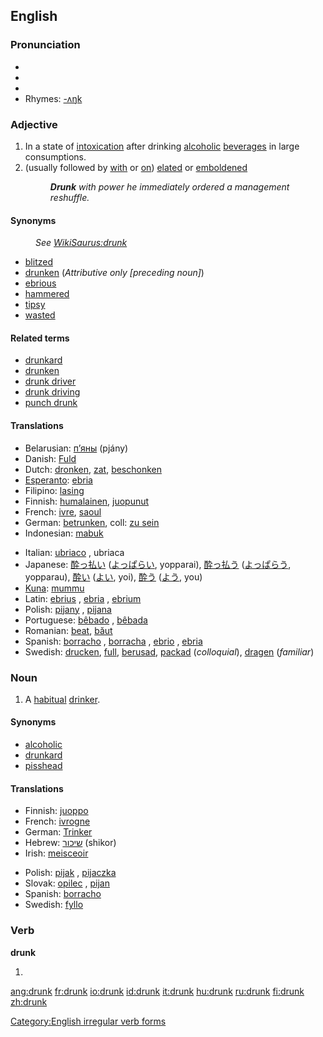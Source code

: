 ==English==

===Pronunciation===
* {{AHD|drŭngk}}
* {{IPA|/drʌŋk/}}
* {{SAMPA|/drVNk/}}
*Rhymes: [[Rhymes:English:-ʌŋk|-ʌŋk]]

===Adjective===
{{en-adj-er}}

# In a state of [[intoxication]] after drinking [[alcoholic]] [[beverage]]s in large consumptions.
# (usually followed by [[with]] or [[on]]) [[elated]] or [[emboldened]]
#: '''''Drunk''' with power he immediately ordered a management reshuffle.''

====Synonyms====
:''See [[:WikiSaurus:drunk|WikiSaurus:drunk]]''
*[[blitzed]]
*[[drunken]] (''Attributive only [preceding noun]'')
*[[ebrious]]
*[[hammered]]
*[[tipsy]]
*[[wasted]]

====Related terms====
*[[drunkard]]
*[[drunken]]
*[[drunk driver]]
*[[drunk driving]]
*[[punch drunk]]

====Translations====
{{top}}
*Belarusian: [[п'яны|п’яны]] (pjány)
*Danish: [[Fuld]]
*Dutch: [[dronken]], [[zat]], [[beschonken]]
*[[Esperanto]]: [[ebria]]
*Filipino: [[lasing]]
*Finnish: [[humalainen]], [[juopunut]]
*French: [[ivre]], [[saoul]]
*German: [[betrunken]], coll: [[zu sein]]
*Indonesian: [[mabuk]]
{{mid}}
*Italian: [[ubriaco]] {{m}}, ubriaca {{f}}
*Japanese: [[酔っ払い]] ([[よっぱらい]], yopparai), [[酔っ払う]] ([[よっぱらう]], yopparau), [[酔い]] ([[よい]], yoi), [[酔う]] ([[よう]], you) 
*[[Kuna]]: [[mummu]]
*Latin: [[ebrius]] {{m}}, [[ebria]] {{f}}, [[ebrium]] {{n}}
*Polish: [[pijany]] {{m}}, [[pijana]] {{f}}
*Portuguese: [[bêbado]] {{m}}, [[bêbada]] {{f}}
*Romanian: [[beat]], [[băut]]
*Spanish: [[borracho]] {{m}}, [[borracha]] {{f}}, [[ebrio]] {{m}}, [[ebria]] {{f}}
*Swedish: [[drucken]], [[full]], [[berusad]], [[packad]] (''colloquial''), [[dragen]] (''familiar'')
{{bottom}}

===Noun===
{{en-noun}}

# A [[habitual]] [[drinker]].

====Synonyms====
*[[alcoholic]]
*[[drunkard]]
*[[pisshead]]

====Translations====
{{top}}
*Finnish: [[juoppo]]
*French: [[ivrogne]]
*German: [[Trinker]] {{m}}
*Hebrew: [[שיכור]] (shikor)
*Irish: [[meisceoir]]
{{mid}}
*Polish: [[pijak]] {{m}}, [[pijaczka]] {{f}}
*Slovak: [[opilec#Slovak|opilec]] {{m}}, [[pijan#Slovak|pijan]] {{m}}
*Spanish: [[borracho]] {{m}}
*Swedish: [[fyllo]] {{n}}
{{bottom}}

===Verb===
'''drunk'''

# {{past participle of|drink}}

[[Category:English irregular verb forms]]

[[ang:drunk]]
[[fr:drunk]]
[[io:drunk]]
[[id:drunk]]
[[it:drunk]]
[[hu:drunk]]
[[ru:drunk]]
[[fi:drunk]]
[[zh:drunk]]